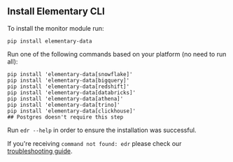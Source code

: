 ## Install Elementary CLI

To install the monitor module run:

```shell
pip install elementary-data
```

Run one of the following commands based on your platform (no need to run all):

```shell
pip install 'elementary-data[snowflake]'
pip install 'elementary-data[bigquery]'
pip install 'elementary-data[redshift]'
pip install 'elementary-data[databricks]'
pip install 'elementary-data[athena]'
pip install 'elementary-data[trino]'
pip install 'elementary-data[clickhouse]'
## Postgres doesn't require this step
```

Run `edr --help` in order to ensure the installation was successful.

If you're receiving `command not found: edr` please check our [troubleshooting guide](/oss/general/troubleshooting).
